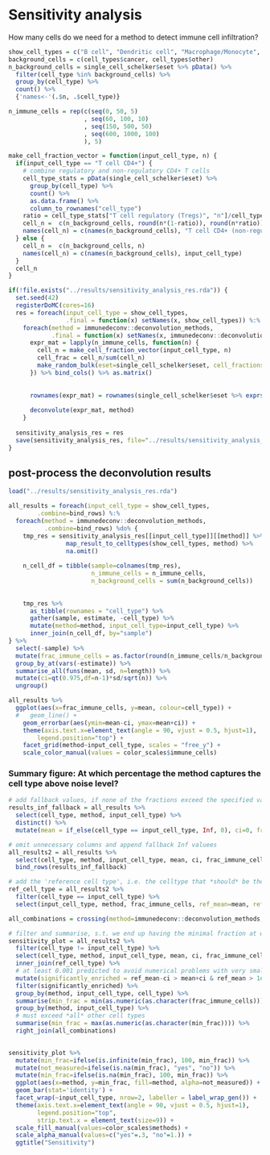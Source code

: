 # Sensitivity analysis
How many cells do we need for a method to detect immune cell infiltration?

```r
show_cell_types = c("B cell", "Dendritic cell", "Macrophage/Monocyte", "NK cell", "T cell CD4+", "T cell CD8+")
background_cells = c(cell_types$cancer, cell_types$other)
n_background_cells = single_cell_schelker$eset %>% pData() %>%
  filter(cell_type %in% background_cells) %>%
  group_by(cell_type) %>%
  count() %>% 
  {'names<-'(.$n, .$cell_type)}

n_immune_cells = rep(c(seq(0, 50, 5)
                     , seq(60, 100, 10)
                     , seq(150, 500, 50)
                     , seq(600, 1000, 100)
                     ), 5)
```

```r
make_cell_fraction_vector = function(input_cell_type, n) {
  if(input_cell_type == "T cell CD4+") {
    # combine regulatory and non-regulatory CD4+ T cells
    cell_type_stats = pData(single_cell_schelker$eset) %>% 
      group_by(cell_type) %>% 
      count() %>% 
      as.data.frame() %>% 
      column_to_rownames("cell_type")
    ratio = cell_type_stats["T cell regulatory (Tregs)", "n"]/cell_type_stats["T cell CD4+ (non-regulatory)", "n"]
    cell_n =  c(n_background_cells, round(n*(1-ratio)), round(n*ratio))
    names(cell_n) = c(names(n_background_cells), "T cell CD4+ (non-regulatory)", "T cell regulatory (Tregs)")
  } else {
    cell_n =  c(n_background_cells, n)
    names(cell_n) = c(names(n_background_cells), input_cell_type)
  }
  cell_n
}

if(!file.exists("../results/sensitivity_analysis_res.rda")) {
  set.seed(42)
  registerDoMC(cores=16)
  res = foreach(input_cell_type = show_cell_types,
                .final = function(x) setNames(x, show_cell_types)) %:% 
    foreach(method = immunedeconv::deconvolution_methods,
            .final = function(x) setNames(x, immunedeconv::deconvolution_methods)) %dopar% {
      expr_mat = lapply(n_immune_cells, function(n) {
        cell_n = make_cell_fraction_vector(input_cell_type, n)
        cell_frac = cell_n/sum(cell_n)
        make_random_bulk(eset=single_cell_schelker$eset, cell_fractions = cell_frac, n_cells = sum(cell_n))
      }) %>% bind_cols() %>% as.matrix()
      
      
      rownames(expr_mat) = rownames(single_cell_schelker$eset %>% exprs())
      
      deconvolute(expr_mat, method)
    }
  
  sensitivity_analysis_res = res
  save(sensitivity_analysis_res, file="../results/sensitivity_analysis_res.rda")
}


```

## post-process the deconvolution results
```r
load("../results/sensitivity_analysis_res.rda")

all_results = foreach(input_cell_type = show_cell_types, 
        .combine=bind_rows) %:% 
  foreach(method = immunedeconv::deconvolution_methods,
          .combine=bind_rows) %do% {
    tmp_res = sensitivity_analysis_res[[input_cell_type]][[method]] %>%
                map_result_to_celltypes(show_cell_types, method) %>%
                na.omit() 
    
    n_cell_df = tibble(sample=colnames(tmp_res),
                       n_immune_cells = n_immune_cells,
                       n_background_cells = sum(n_background_cells)) 
                  
    
    tmp_res %>%
      as_tibble(rownames = "cell_type") %>%
      gather(sample, estimate, -cell_type) %>%
      mutate(method=method, input_cell_type=input_cell_type) %>%
      inner_join(n_cell_df, by="sample")
} %>% 
  select(-sample) %>% 
  mutate(frac_immune_cells = as.factor(round(n_immune_cells/n_background_cells * 100, 2))) %>% 
  group_by_at(vars(-estimate)) %>% 
  summarise_all(funs(mean, sd, n=length)) %>%
  mutate(ci=qt(0.975,df=n-1)*sd/sqrt(n)) %>%
  ungroup()
```

```r
all_results %>% 
  ggplot(aes(x=frac_immune_cells, y=mean, colour=cell_type)) +
  #   geom_line() + 
    geom_errorbar(aes(ymin=mean-ci, ymax=mean+ci)) + 
    theme(axis.text.x=element_text(angle = 90, vjust = 0.5, hjust=1),
        legend.position="top") + 
    facet_grid(method~input_cell_type, scales = "free_y") + 
    scale_color_manual(values = color_scales$immune_cells)
```

### Summary figure: At which percentage the method captures the cell type above noise level? 
```r
# add fallback values, if none of the fractions exceed the specified value
results_inf_fallback = all_results %>%
  select(cell_type, method, input_cell_type) %>%
  distinct() %>% 
  mutate(mean = if_else(cell_type == input_cell_type, Inf, 0), ci=0, frac_immune_cells = as.factor(Inf))

# omit unnecessary columns and append fallback Inf valuees
all_results2 = all_results %>% 
  select(cell_type, method, input_cell_type, mean, ci, frac_immune_cells) %>% 
  bind_rows(results_inf_fallback)

# add the 'reference cell type', i.e. the celltype that *should* be there as an additional column
ref_cell_type = all_results2 %>% 
  filter(cell_type == input_cell_type) %>% 
  select(input_cell_type, method, frac_immune_cells, ref_mean=mean, ref_ci=ci)

all_combinations = crossing(method=immunedeconv::deconvolution_methods, input_cell_type=show_cell_types)

# filter and summarise, s.t. we end up having the minimal fraction at which the celltype is distinguishable from the others
sensitivity_plot = all_results2 %>% 
  filter(cell_type != input_cell_type) %>% 
  select(cell_type, method, input_cell_type, mean, ci, frac_immune_cells) %>% 
  inner_join(ref_cell_type) %>% 
  # at least 0.001 predicted to avoid numerical problems with very small values (-> xCell). 
  mutate(significantly_enriched = ref_mean-ci > mean+ci & ref_mean > 1e-3) %>%
  filter(significantly_enriched) %>%
  group_by(method, input_cell_type, cell_type) %>% 
  summarise(min_frac = min(as.numeric(as.character(frac_immune_cells)))) %>% 
  group_by(method, input_cell_type) %>% 
  # must exceed *all* other cell types
  summarise(min_frac = max(as.numeric(as.character(min_frac)))) %>% 
  right_join(all_combinations)
  

```

```r
sensitivity_plot %>%
  mutate(min_frac=ifelse(is.infinite(min_frac), 100, min_frac)) %>% 
  mutate(not_measured=ifelse(is.na(min_frac), "yes", "no")) %>%
  mutate(min_frac=ifelse(is.na(min_frac), 100, min_frac)) %>% 
  ggplot(aes(x=method, y=min_frac, fill=method, alpha=not_measured)) + 
  geom_bar(stat='identity') + 
  facet_wrap(~input_cell_type, nrow=2, labeller = label_wrap_gen()) +  
  theme(axis.text.x=element_text(angle = 90, vjust = 0.5, hjust=1),
        legend.position="top",
        strip.text.x = element_text(size=9)) +
  scale_fill_manual(values=color_scales$methods) + 
  scale_alpha_manual(values=c("yes"=.3, "no"=1.)) + 
  ggtitle("Sensitivity")

```

